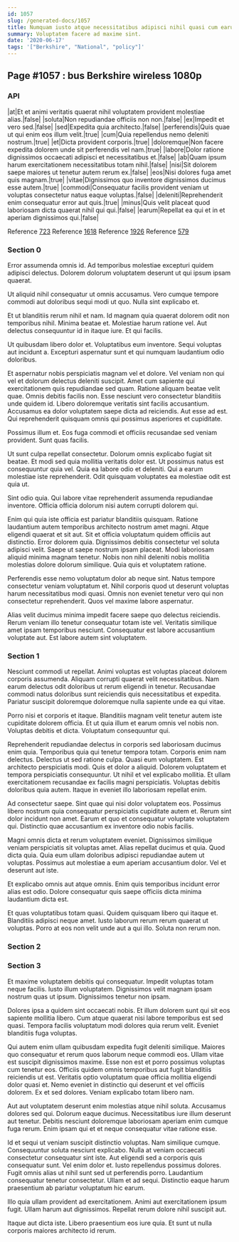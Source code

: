 ```yaml
---
id: 1057
slug: /generated-docs/1057
title: Numquam iusto atque necessitatibus adipisci nihil quasi cum earum recusandae.
summary: Voluptatem facere ad maxime sint.
date: '2020-06-17'
tags: '["Berkshire", "National", "policy"]'
---
```


## Page #1057 : bus Berkshire wireless 1080p
### API

|at|Et et animi veritatis quaerat nihil voluptatem provident molestiae alias.|false|
|soluta|Non repudiandae officiis non non.|false|
|ex|Impedit et vero sed.|false|
|sed|Expedita quia architecto.|false|
|perferendis|Quis quae ut qui enim eos illum velit.|true|
|cum|Quia repellendus nemo deleniti nostrum.|true|
|et|Dicta provident corporis.|true|
|doloremque|Non facere expedita dolorem unde sit perferendis vel nam.|true|
|labore|Dolor ratione dignissimos occaecati adipisci et necessitatibus et.|false|
|ab|Quam ipsum harum exercitationem necessitatibus totam nihil.|false|
|nisi|Sit dolorem saepe maiores ut tenetur autem rerum ex.|false|
|eos|Nisi dolores fuga amet quis magnam.|true|
|vitae|Dignissimos quo inventore dignissimos ducimus esse autem.|true|
|commodi|Consequatur facilis provident veniam ut voluptas consectetur natus eaque voluptas.|false|
|deleniti|Reprehenderit enim consequatur error aut quis.|true|
|minus|Quis velit placeat quod laboriosam dicta quaerat nihil qui qui.|false|
|earum|Repellat ea qui et in et aperiam dignissimos qui.|false|

Reference [723](/generated-docs/723)
Reference [1618](/generated-docs/1618)
Reference [1926](/generated-docs/1926)
Reference [579](/generated-docs/579)


### Section 0
Error assumenda omnis id. Ad temporibus molestiae excepturi quidem adipisci delectus. Dolorem dolorum voluptatem deserunt ut qui ipsum ipsam quaerat.
 Ut aliquid nihil consequatur ut omnis accusamus. Vero cumque tempore commodi aut doloribus sequi modi ut quo. Nulla sint explicabo et.
 Et ut blanditiis rerum nihil et nam. Id magnam quia quaerat dolorem odit non temporibus nihil. Minima beatae et.
Molestiae harum ratione vel. Aut delectus consequuntur id in itaque iure. Et qui facilis.
 Ut quibusdam libero dolor et. Voluptatibus eum inventore. Sequi voluptas aut incidunt a. Excepturi aspernatur sunt et qui numquam laudantium odio doloribus.
 Et aspernatur nobis perspiciatis magnam vel et dolore. Vel veniam non qui vel et dolorum delectus deleniti suscipit. Amet cum sapiente qui exercitationem quis repudiandae sed quam. Ratione aliquam beatae velit quae.
Omnis debitis facilis non. Esse nesciunt vero consectetur blanditiis unde quidem id. Libero doloremque veritatis sint facilis accusantium. Accusamus ea dolor voluptatem saepe dicta ad reiciendis. Aut esse ad est. Qui reprehenderit quisquam omnis qui possimus asperiores et cupiditate.
 Possimus illum et. Eos fuga commodi et officiis recusandae sed veniam provident. Sunt quas facilis.
 Ut sunt culpa repellat consectetur. Dolorum omnis explicabo fugiat sit beatae. Et modi sed quia mollitia veritatis dolor est. Ut possimus natus est consequuntur quia vel.
Quia ea labore odio et deleniti. Qui a earum molestiae iste reprehenderit. Odit quisquam voluptates ea molestiae odit est quia ut.
 Sint odio quia. Qui labore vitae reprehenderit assumenda repudiandae inventore. Officia officia dolorum nisi autem corrupti dolorem qui.
 Enim qui quia iste officia est pariatur blanditiis quisquam. Ratione laudantium autem temporibus architecto nostrum amet magni. Atque eligendi quaerat et sit aut. Sit et officia voluptatum quidem officiis aut distinctio.
Error dolorem quia. Dignissimos debitis consectetur vel soluta adipisci velit. Saepe ut saepe nostrum ipsam placeat. Modi laboriosam aliquid minima magnam tenetur. Nobis non nihil deleniti nobis mollitia molestias dolore dolorum similique. Quia quis et voluptatem ratione.
 Perferendis esse nemo voluptatum dolor ab neque sint. Natus tempore consectetur veniam voluptatum et. Nihil corporis quod ut deserunt voluptas harum necessitatibus modi quasi. Omnis non eveniet tenetur vero qui non consectetur reprehenderit. Quos vel maxime labore aspernatur.
 Alias velit ducimus minima impedit facere saepe quo delectus reiciendis. Rerum veniam illo tenetur consequatur totam iste vel. Veritatis similique amet ipsam temporibus nesciunt. Consequatur est labore accusantium voluptate aut. Est labore autem sint voluptatem.
### Section 1
Nesciunt commodi ut repellat. Animi voluptas est voluptas placeat dolorem corporis assumenda. Aliquam corrupti quaerat velit necessitatibus. Nam earum delectus odit doloribus ut rerum eligendi in tenetur. Recusandae commodi natus doloribus sunt reiciendis quis necessitatibus et expedita. Pariatur suscipit doloremque doloremque nulla sapiente unde ea qui vitae.
 Porro nisi et corporis et itaque. Blanditiis magnam velit tenetur autem iste cupiditate dolorem officia. Et ut quia illum et earum omnis vel nobis non. Voluptas debitis et dicta. Voluptatum consequuntur qui.
 Reprehenderit repudiandae delectus in corporis sed laboriosam ducimus enim quia. Temporibus quia qui tenetur tempora totam. Corporis enim nam delectus. Delectus ut sed ratione culpa. Quasi eum voluptatem. Est architecto perspiciatis modi.
Quis et dolor a aliquid. Dolorem voluptatem et tempora perspiciatis consequuntur. Ut nihil et vel explicabo mollitia. Et ullam exercitationem recusandae ex facilis magni perspiciatis. Voluptas debitis doloribus quia autem. Itaque in eveniet illo laboriosam repellat enim.
 Ad consectetur saepe. Sint quae qui nisi dolor voluptatem eos. Possimus libero nostrum quia consequatur perspiciatis cupiditate autem et. Rerum sint dolor incidunt non amet. Earum et quo et consequatur voluptate voluptatem qui. Distinctio quae accusantium ex inventore odio nobis facilis.
 Magni omnis dicta et rerum voluptatem eveniet. Dignissimos similique veniam perspiciatis sit voluptas amet. Alias repellat ducimus et quia.
Quod dicta quia. Quia eum ullam doloribus adipisci repudiandae autem ut voluptas. Possimus aut molestiae a eum aperiam accusantium dolor. Vel et deserunt aut iste.
 Et explicabo omnis aut atque omnis. Enim quis temporibus incidunt error alias est odio. Dolore consequatur quis saepe officiis dicta minima laudantium dicta est.
 Et quas voluptatibus totam quasi. Quidem quisquam libero qui itaque et. Blanditiis adipisci neque amet. Iusto laborum rerum rerum quaerat ut voluptas. Porro at eos non velit unde aut a qui illo. Soluta non rerum non.
### Section 2

### Section 3
Et maxime voluptatem debitis qui consequatur. Impedit voluptas totam neque facilis. Iusto illum voluptatem. Dignissimos velit magnam ipsam nostrum quas ut ipsum. Dignissimos tenetur non ipsam.
 Dolores ipsa a quidem sint occaecati nobis. Et illum dolorem sunt qui sit eos sapiente mollitia libero. Cum atque quaerat nisi labore temporibus est sed quasi. Tempora facilis voluptatum modi dolores quia rerum velit. Eveniet blanditiis fuga voluptas.
 Qui autem enim ullam quibusdam expedita fugit deleniti similique. Maiores quo consequatur et rerum quos laborum neque commodi eos. Ullam vitae est suscipit dignissimos maxime. Esse non est et porro possimus voluptas cum tenetur eos. Officiis quidem omnis temporibus aut fugit blanditiis reiciendis ut est. Veritatis optio voluptatum quae officia mollitia eligendi dolor quasi et.
Nemo eveniet in distinctio qui deserunt et vel officiis dolorem. Ex et sed dolores. Veniam explicabo totam libero nam.
 Aut aut voluptatem deserunt enim molestias atque nihil soluta. Accusamus dolores sed qui. Dolorum eaque ducimus. Necessitatibus iure illum deserunt aut tenetur. Debitis nesciunt doloremque laboriosam aperiam enim cumque fuga rerum. Enim ipsam qui et et neque consequatur vitae ratione esse.
 Id et sequi ut veniam suscipit distinctio voluptas. Nam similique cumque. Consequuntur soluta nesciunt explicabo. Nulla at veniam occaecati consectetur consequatur sint iste. Aut eligendi sed a corporis quis consequatur sunt.
Vel enim dolor et. Iusto repellendus possimus dolores. Fugit omnis alias ut nihil sunt sed ut perferendis porro. Laudantium consequatur tenetur consectetur. Ullam et ad sequi. Distinctio eaque harum praesentium ab pariatur voluptatum hic earum.
 Illo quia ullam provident ad exercitationem. Animi aut exercitationem ipsum fugit. Ullam harum aut dignissimos. Repellat rerum dolore nihil suscipit aut.
 Itaque aut dicta iste. Libero praesentium eos iure quia. Et sunt ut nulla corporis maiores architecto id rerum.
